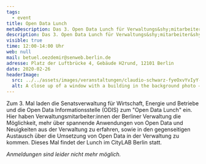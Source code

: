 ```yaml
---
tags:
  - event
title: Open Data Lunch
metaDescription: Das 3. Open Data Lunch für Verwaltungs&shy;mitarbeiter&shy;:innen
description: Das 3. Open Data Lunch für Verwaltungs&shy;mitarbeiter&shy;:innen
visible: true
time: 12:00-14:00 Uhr
web: null
mail: betuel.oezdemir@senweb.berlin.de
adresse: Platz der Luftbrücke 4, Gebäude H2rund, 12101 Berlin
date: 2020-02-26
headerImage:
  src: ../../assets/images/veranstaltungen/claudio-schwarz-fyeOxvYvIyY-unsplash.jpg
  alt: A close up of a window with a building in the background photo – Free Data Image on Unsplash
---
```


Zum 3. Mal laden die Senatsverwaltung für Wirtschaft, Energie und Betriebe und die Open Data Informationsstelle (ODIS) zum "Open Data Lunch" ein. Hier haben Verwaltungsmitarbeiter:innen der Berliner Verwaltung die Möglichkeit, mehr über spannende Anwendungen von Open Data und Neuigkeiten aus der Verwaltung zu erfahren, sowie in den gegenseitigen Austausch über die Umsetzung von Open Data in der Verwaltung zu kommen. Dieses Mal findet der Lunch im CityLAB Berlin statt.

_Anmeldungen sind leider nicht mehr möglich._
